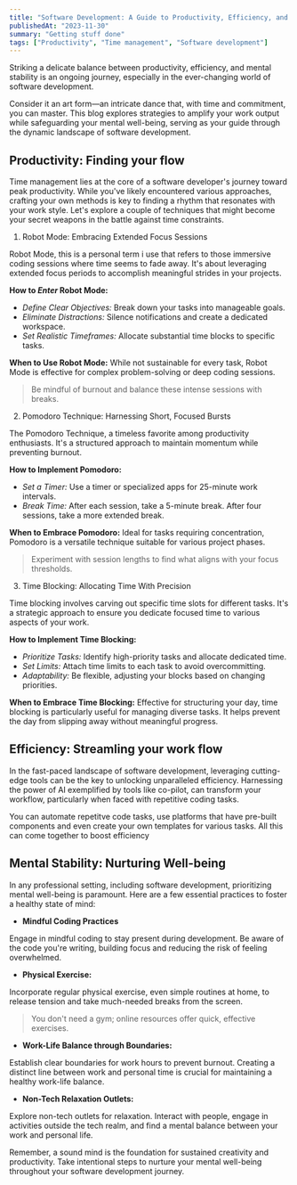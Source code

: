 ```yaml
---
title: "Software Development: A Guide to Productivity, Efficiency, and Mental Stability"
publishedAt: "2023-11-30"
summary: "Getting stuff done"
tags: ["Productivity", "Time management", "Software development"]
---
```


Striking a delicate balance between productivity, efficiency, and mental stability is an ongoing journey, especially in the ever-changing world of software development.

Consider it an art form—an intricate dance that, with time and commitment, you can master. This blog explores strategies to amplify your work output while safeguarding your mental well-being, serving as your guide through the dynamic landscape of software development.

## Productivity: Finding your flow

Time management lies at the core of a software developer's journey toward peak productivity. While you've likely encountered various approaches, crafting your own methods is key to finding a rhythm that resonates with your work style. Let's explore a couple of techniques that might become your secret weapons in the battle against time constraints.

<ol>
  <li>Robot Mode: Embracing Extended Focus Sessions</li>
</ol>

Robot Mode, this is a personal term i use that refers to those immersive coding sessions where time seems to fade away. It's about leveraging extended focus periods to accomplish meaningful strides in your projects.

**How to _Enter_ Robot Mode:**

- _Define Clear Objectives:_ Break down your tasks into manageable goals.
- _Eliminate Distractions:_ Silence notifications and create a dedicated workspace.
- _Set Realistic Timeframes:_ Allocate substantial time blocks to specific tasks.

**When to Use Robot Mode:**
While not sustainable for every task, Robot Mode is effective for complex problem-solving or deep coding sessions.

> Be mindful of burnout and balance these intense sessions with breaks.

2. Pomodoro Technique: Harnessing Short, Focused Bursts

The Pomodoro Technique, a timeless favorite among productivity enthusiasts. It's a structured approach to maintain momentum while preventing burnout.

**How to Implement Pomodoro:**

- _Set a Timer:_ Use a timer or specialized apps for 25-minute work intervals.
- _Break Time:_ After each session, take a 5-minute break. After four sessions, take a more extended break.

**When to Embrace Pomodoro:**
Ideal for tasks requiring concentration, Pomodoro is a versatile technique suitable for various project phases.

> Experiment with session lengths to find what aligns with your focus thresholds.

3. Time Blocking: Allocating Time With Precision

Time blocking involves carving out specific time slots for different tasks. It's a strategic approach to ensure you dedicate focused time to various aspects of your work.

**How to Implement Time Blocking:**

- _Prioritize Tasks:_ Identify high-priority tasks and allocate dedicated time.
- _Set Limits:_ Attach time limits to each task to avoid overcommitting.
- _Adaptability:_ Be flexible, adjusting your blocks based on changing priorities.

**When to Embrace Time Blocking:**
Effective for structuring your day, time blocking is particularly useful for managing diverse tasks. It helps prevent the day from slipping away without meaningful progress.

## Efficiency: Streamling your work flow

In the fast-paced landscape of software development, leveraging cutting-edge tools can be the key to unlocking unparalleled efficiency. Harnessing the power of AI exemplified by tools like co-pilot, can transform your workflow, particularly when faced with repetitive coding tasks.

You can automate repetitve code tasks, use platforms that have pre-built components and even create your own templates for various tasks. All this can come together to boost efficiency

## Mental Stability: Nurturing Well-being

In any professional setting, including software development, prioritizing mental well-being is paramount. Here are a few essential practices to foster a healthy state of mind:

- **Mindful Coding Practices**

Engage in mindful coding to stay present during development. Be aware of the code you're writing, building focus and reducing the risk of feeling overwhelmed.

- **Physical Exercise:**

Incorporate regular physical exercise, even simple routines at home, to release tension and take much-needed breaks from the screen.

> You don't need a gym; online resources offer quick, effective exercises.

- **Work-Life Balance through Boundaries:**

Establish clear boundaries for work hours to prevent burnout. Creating a distinct line between work and personal time is crucial for maintaining a healthy work-life balance.

- **Non-Tech Relaxation Outlets:**

Explore non-tech outlets for relaxation. Interact with people, engage in activities outside the tech realm, and find a mental balance between your work and personal life.

Remember, a sound mind is the foundation for sustained creativity and productivity. Take intentional steps to nurture your mental well-being throughout your software development journey.
